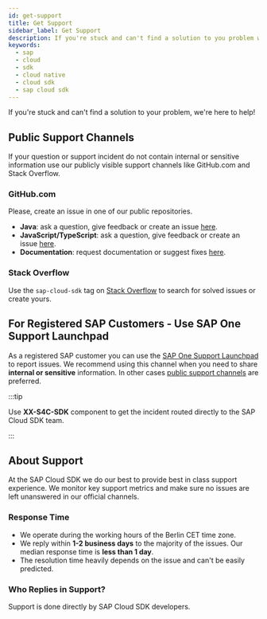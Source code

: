 ```yaml
---
id: get-support
title: Get Support
sidebar_label: Get Support
description: If you're stuck and can't find a solution to you problem with SAP Cloud SDK we're here to help you!
keywords:
  - sap
  - cloud
  - sdk
  - cloud native
  - cloud sdk
  - sap cloud sdk
---
```


If you're stuck and can't find a solution to your problem, we're here to help!

## Public Support Channels

If your question or support incident do not contain internal or sensitive information use our publicly visible support channels like GitHub.com and Stack Overflow.

### GitHub.com

Please, create an issue in one of our public repositories.

- **Java**: ask a question, give feedback or create an issue [here](https://github.com/SAP/cloud-sdk/issues/new/choose).
- **JavaScript/TypeScript**: ask a question, give feedback or create an issue [here](https://github.com/SAP/cloud-sdk-js/issues/new/choose).
- **Documentation**: request documentation or suggest fixes [here](https://github.com/SAP/cloud-sdk/issues/new/choose).

### Stack Overflow

Use the `sap-cloud-sdk` tag on [Stack Overflow](https://stackoverflow.com/questions/tagged/sap-cloud-sdk) to search for solved issues or create yours.

## For Registered SAP Customers - Use SAP One Support Launchpad

As a registered SAP customer you can use the [SAP One Support Launchpad](https://launchpad.support.sap.com/) to report issues.
We recommend using this channel when you need to share **internal or sensitive** information.
In other cases [public support channels](#public-support-channels) are preferred.

:::tip

Use **XX-S4C-SDK** component to get the incident routed directly to the SAP Cloud SDK team.

:::

## About Support

At the SAP Cloud SDK we do our best to provide best in class support experience.
We monitor key support metrics and make sure no issues are left unanswered in our official channels.

### Response Time

- We operate during the working hours of the Berlin CET time zone.
- We reply within **1-2 business days** to the majority of the issues.
  Our median response time is **less than 1 day**.
- The resolution time heavily depends on the issue and can't be easily predicted.

### Who Replies in Support?

Support is done directly by SAP Cloud SDK developers.
